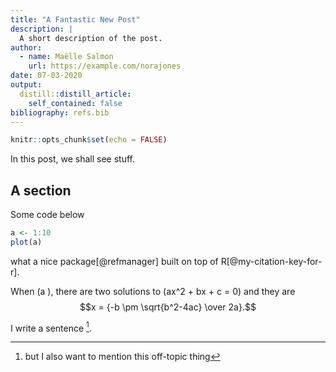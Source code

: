 ```yaml
---
title: "A Fantastic New Post"
description: |
  A short description of the post.
author:
  - name: Maëlle Salmon
    url: https://example.com/norajones
date: 07-03-2020
output:
  distill::distill_article:
    self_contained: false
bibliography: refs.bib
---
```


```r
knitr::opts_chunk$set(echo = FALSE)
```

In this post, we shall see stuff.

## A section

Some code below

```r
a <- 1:10
plot(a)
```

what a nice package[@refmanager] built on top of R[@my-citation-key-for-r].

When \(a \ne 0\), there are two solutions to \(ax^2 + bx + c = 0\) and they are
$$x = {-b \pm \sqrt{b^2-4ac} \over 2a}.$$

I write a sentence [^footnote].

[^footnote]: but I also want to mention this off-topic thing
